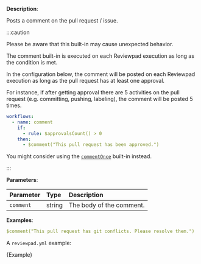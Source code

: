
**Description**:

Posts a comment on the pull request / issue.

:::caution

Please be aware that this built-in may cause unexpected behavior.

The comment built-in is executed on each Reviewpad execution as long as the condition is met.

In the configuration below, the comment will be posted on each Reviewpad execution as long as the pull request has at least one approval.

For instance, if after getting approval there are 5 activities on the pull request (e.g. committing, pushing, labeling), the comment will be posted 5 times.

```yml
workflows:
  - name: comment
    if:
      - rule: $approvalsCount() > 0
    then:
      - $comment("This pull request has been approved.")
```

You might consider using the [`commentOnce`](guides/built-ins#commentonce) built-in instead.

:::

**Parameters**:

| Parameter  | Type    | Description               |
| :--------- | :------ | :------------------------ |
| `comment`  | string  | The body of the comment.  |

**Examples**:

```yml
$comment("This pull request has git conflicts. Please resolve them.")
```

A `reviewpad.yml` example:

<CodeBlock language="yml" title="reviewpad.yml">{Example}</CodeBlock>

